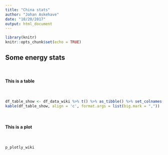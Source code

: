 ```yaml
---
title: "China stats"
author: "Johan Askehave"
date: "10/20/2017"
output: html_document
---
```


```r
library(knitr)
knitr::opts_chunk$set(echo = TRUE)
```

## Some energy stats
<br>

#### This is a table
<br>

```r
df_table_show <- df_data_wiki %>% t() %>% as_tibble() %>% set_colnames(.[1,]) %>% slice(2)
kable(df_table_show, align = 'c', format.args = list(big.mark = ","))
```
<br>

#### This is a plot
<br>
```r
p_plotly_wiki
```
